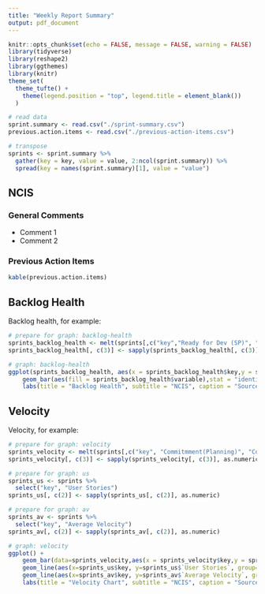 ```yaml
---
title: "Weekly Report Summary"
output: pdf_document
---
```


```r
knitr::opts_chunk$set(echo = FALSE, message = FALSE, warning = FALSE)
library(tidyverse)
library(reshape2)
library(ggthemes)
library(knitr)
theme_set(
  theme_tufte() +
    theme(legend.position = "top", legend.title = element_blank())
  )
```

```r
# read data
sprint.summary <- read.csv("./sprint-summary.csv")
previous.action.items <- read.csv("./previous-action-items.csv")

# transpose
sprints <- sprint.summary %>% 
  gather(key = key, value = value, 2:ncol(sprint.summary)) %>% 
  spread(key = names(sprint.summary)[1], value = "value")
```

## NCIS

### General Comments

- Comment 1
- Comment 2

### Previous Action Items

```r
kable(previous.action.items)
```

## Backlog Health

Backlog health, for example:

```r
# prepare for graph: backlog-health
sprints_backlog_health <- melt(sprints[,c("key","Ready for Dev (SP)", "In progress (HLE)", "Remaining Work")],id.vars = 1)
sprints_backlog_health[, c(3)] <- sapply(sprints_backlog_health[, c(3)], as.numeric)

# graph: backlog-health
ggplot(sprints_backlog_health, aes(x = sprints_backlog_health$key,y = sprints_backlog_health$value)) + 
    geom_bar(aes(fill = sprints_backlog_health$variable),stat = "identity",position = "dodge")  +
    labs(title = "Backlog Health", subtitle = "NCIS", caption = "Source: Jira", x = "Sprints", y = "Story Points")
```


## Velocity

Velocity, for example:


```r
# prepare for graph: velocity
sprints_velocity <- melt(sprints[,c("key", "Commitmment(Planning)", "Completed (Sp)", "Stretch Goal", "Carry over")],id.vars = 1)
sprints_velocity[, c(3)] <- sapply(sprints_velocity[, c(3)], as.numeric)

# prepare for graph: us
sprints_us <- sprints %>%  
  select("key", "User Stories")
sprints_us[, c(2)] <- sapply(sprints_us[, c(2)], as.numeric)

# prepare for graph: av
sprints_av <- sprints %>%  
  select("key", "Average Velocity")
sprints_av[, c(2)] <- sapply(sprints_av[, c(2)], as.numeric)

# graph: velocity
ggplot() + 
    geom_bar(data=sprints_velocity,aes(x = sprints_velocity$key,y = sprints_velocity$value,fill = sprints_velocity$variable),stat = "identity",position = "dodge") +
    geom_line(aes(x=sprints_us$key, y=sprints_us$`User Stories`, group=1), linetype = "dashed", color="black", size=1.2) +
    geom_line(aes(x=sprints_av$key, y=sprints_av$`Average Velocity`, group=1),color="grey", size=1.2) +
    labs(title = "Velocity Chart", subtitle = "NCIS", caption = "Source: Jira", x = "Sprints", y = "Story Points")
```
